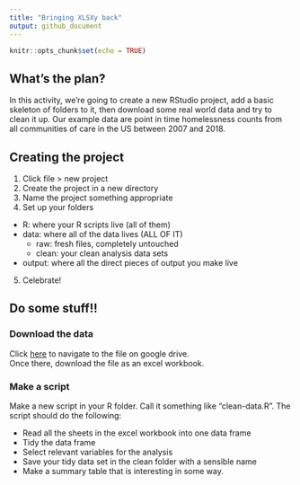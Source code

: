 ```yaml
---
title: "Bringing XLSXy back"
output: github_document
---
```


```r
knitr::opts_chunk$set(echo = TRUE)
```

## What's the plan?

In this activity, we're going to create a new RStudio project, add a basic skeleton of folders to it, then download some real world data and try to clean it up. 
Our example data are point in time homelessness counts from all communities of care in the US between 2007 and 2018.

## Creating the project

1. Click file > new project
2. Create the project in a new directory
3. Name the project something appropriate
4. Set up your folders
  + R: where your R scripts live (all of them)
  + data: where all of the data lives (ALL OF IT)
    - raw: fresh files, completely untouched
    - clean: your clean analysis data sets
  + output: where all the direct pieces of output you make live
5. Celebrate!

## Do some stuff!!

### Download the data

Click [here](https://drive.google.com/open?id=1KRodWm2y7Ays5hcVmHagQLcv4ljBNHb1) to navigate to the file on google drive.  
Once there, download the file as an excel workbook. 

### Make a script

Make a new script in your R folder. Call it something like "clean-data.R". 
The script should do the following: 

- Read all the sheets in the excel workbook into one data frame
- Tidy the data frame 
- Select relevant variables for the analysis
- Save your tidy data set in the clean folder with a sensible name
- Make a summary table that is interesting in some way. 
